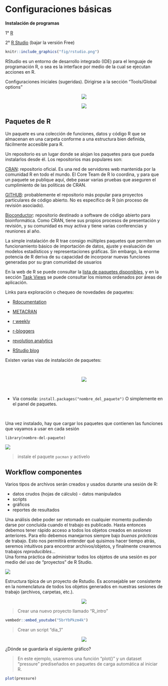 # Configuraciones básicas {#config}

<b>Instalación de programas</b>

1° [R](https://cran.r-project.org/) 

2° [R Studio](https://www.rstudio.com/products/rstudio/download/) (bajar la versión Free)

```r
knitr::include_graphics("fig/rstudio.png")
```

RStudio es un entorno de desarrollo integrado (IDE) para el lenguaje de programación R, o sea es la interface por medio de la cual se ejecutan acciones en R. 

Configuraciones iniciales (sugeridas). Dirigirse a la sección "Tools/Global options"

<center>
![](fig/rstudio_config1.png)

![](fig/rstudio_config2.png)
</center>


## Paquetes de R {-}

Un paquete es una colección de funciones, datos y código R que se almacenan en una carpeta conforme a una estructura bien definida, fácilmente accesible para R. 

Un repositorio es un lugar donde se alojan los paquetes para que pueda instalarlos desde él. Los repositorios mas populares son: 

[CRAN](https://cran.r-project.org/): repositorio oficial. Es una red de servidores web mantenida por la comunidad R en todo el mundo. El Core Team de R lo coordina, y para que un paquete se publique aquí, debe pasar varias pruebas que aseguren el cumplimiento de las políticas de CRAN.

[GITHUB](https://github.com/): probablemente el repositorio más popular para proyectos particulares de código abierto. No es específico de R (sin proceso de revisión asociado).

[Bioconductor](https://www.bioconductor.org/): repositorio destinado a software de código abierto para bioinformática. Como CRAN, tiene sus propios procesos de presentación y revisión, y su comunidad es muy activa y tiene varias conferencias y reuniones al año.

La simple instalación de R trae consigo múltiples paquetes que permiten un funcionamiento básico de importación de datos, ajuste y evaluación de modelos estadísticos y representaciones gráficas. Sin embargo, la enorme potencia de R deriva de su capacidad de incorporar nuevas funciones generadas por su gran comunidad de usuarios 

En la web de R se puede consultar la [lista de paquetes disponibles](https://cran.r-project.org/web/packages/available_packages_by_date.html), y en la sección [Task Views](https://cran.r-project.org/web/views/) se puede consultar los mismos ordenados por áreas de aplicación. 

:::{#box1 .blue-box}
Links para exploración o chequeo de novedades de paquetes:

- [Rdocumentation](https://www.rdocumentation.org)  

- [METACRAN](https://www.r-pkg.org/) 

- [r weekly](https://rweekly.org/)

- [r-bloggers](https://www.r-bloggers.com/)

- [revolution analytics](https://blog.revolutionanalytics.com/)

- [RStudio blog](https://blog.rstudio.com/categories/packages)

:::

Existen varias vias de instalación de paquetes:

</br>

<center>
![](fig/install.packages.png) 
</center>

</br>

- Via consola: `install.packages("nombre_del_paquete")` O simplemente en el panel de paquetes.  

</br>

:::{#box1 .blue-box}
Una vez instalado, hay que cargar los paquetes que contienen las funciones que vayamos a usar en cada sesión
:::

`library(nombre-del-paquete)`

![](fig/bulb.jpeg)


> instale el paquete `pacman` y activelo

## Workflow componentes {-}

Varios tipos de archivos serán creados y usados durante una sesión de R: 

* datos crudos (hojas de cálculo) - datos manipulados
* scripts
* gráficos
* reportes de resultados

Una análisis debe poder ser retomado en cualquier momento pudiendo darse por concluída cuando el trabajo es publicado. Hasta entonces debemos tener rápido acceso a todos los objetos creados en *sesiones* anteriores. Para ello debemos manejarnos siempre bajo *buenas prácticas* de trabajo. Esto nos permitirá entender qué quisimos hacer tiempo atrás, seremos intuitivos para encontrar archivos/objetos, y finalmente crearemos trabajos *reproducibles*...   
Una forma práctica de administrar todos los objetos de una sesión es por medio del uso de "proyectos" de R Studio. 

![](fig/workflow.jpg) 

Estructura típica de un proyecto de Rstudio. Es aconsejable ser consistente en la nomenclatura de todos los objetos generados en nuestras sesiones de trabajo (archivos, carpetas, etc.). 

<center>
![](fig/folders.png) 
</center>

> Crear una nuevo proyecto llamado "R_intro"

```r
vembedr::embed_youtube("5brYbPkzm4k")
```

> Crear un script "dia_1"

<center>
![](fig/scripts.png) 
</center>

¿Dónde se guardaría el siguiente gráfico?

> En este ejemplo, usaremos una función "plot()" y un dataset "pressure" prediseñados en paquetes de carga automática al iniciar R. 

```r
plot(pressure)
```


